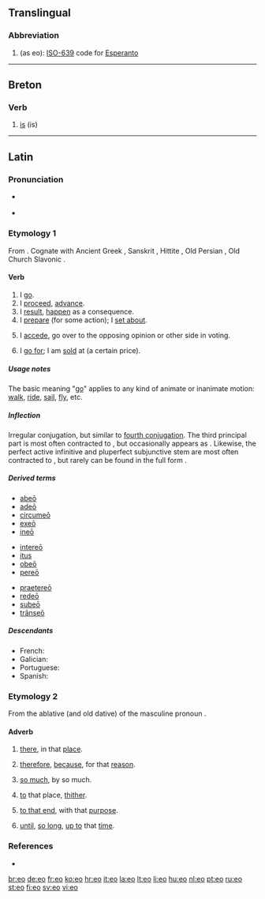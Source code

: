{{also|EO}}
==Translingual==

===Abbreviation===
{{infl|mul|abbreviation}}

# (as eo): [[w:ISO-639|ISO-639]] code for [[Esperanto]]

----

==Breton==

===Verb===
{{infl|br|verb}}

# [[is]] (is)

{{tbot entry|Breton|is|2009|September|br}}

----

==Latin==

===Pronunciation===
* {{a|Classical}} {{IPA|/ˈe.oː/|lang=la}}
* {{audio|la-cls-eo.ogg|Audio (Classical)}}

===Etymology 1===
From {{proto|Indo-European|h₁ey-|lang=la}}. Cognate with Ancient Greek {{term|sc=polytonic|εἶμι|tr=eimi|lang=grc||I go}}, Sanskrit {{term|sc=Deva|एति|tr=éti||goes|lang=sa}}, Hittite {{term|sc=Xsux|tr=iyatta|𒄿𒄿𒀀𒋫𒋫||goes|lang=hit}}, Old Persian {{term|sc=Xpeo|tr=aitiy|𐎠𐎡𐎫𐎡𐎹||goes|lang=peo}}, Old Church Slavonic {{term|sc=Cyrl|ити|tr=iti}}.

====Verb====
{{la-verb|eo|eō|ire|īre|ii|iī|itum|itum|pattern=[[irregular]]}}

# I [[go]].
# I [[proceed]], [[advance]].
# I [[result]], [[happen]] as a consequence.
# I [[prepare]] (for some action); I [[set about]].
# {{legal|lang=la}} I [[accede]], go over to the opposing opinion or other side in voting.
# {{business}} I [[go for]]; I am [[sold]] at (a certain price).

=====Usage notes=====
The basic meaning "[[go]]" applies to any kind of animate or inanimate motion: [[walk]], [[ride]], [[sail]], [[fly]], etc.

=====Inflection=====
Irregular conjugation, but similar to [[Appendix:Latin fourth conjugation|fourth conjugation]].  The third principal part is most often contracted to {{term|ii|iī|lang=la}}, but occasionally appears as {{term|ivi|īvī|lang=la}}.  Likewise, the perfect active infinitive and pluperfect subjunctive stem are most often contracted to {{term|isse|lang=la}}, but rarely can be found in the full form {{term|iisse|lang=la}}.

{{la-conj-irr-eo}}

=====Derived terms=====
{{top3}}
* [[abeo|abeō]]
* [[adeo|adeō]]
* [[circumeo|circumeō]]
* [[exeo|exeō]]
* [[ineo|ineō]]
{{mid3}}
* [[intereo|intereō]]
* [[itus]]
* [[obeo|obeō]]
* [[pereo|pereō]]
{{mid3}}
* [[praetereo|praetereō]]
* [[redeo|redeō]]
* [[subeo|subeō]]
* [[transeo|trānseō]]
{{bottom}}

=====Descendants=====
* French: {{l|fr|aller}} {{qualifier|in part: future tense only, form "ir-"}}
* Galician: {{l|gl|ir}} {{qualifier|in part}}
* Portuguese: {{l|pt|ir}} {{qualifier|in part}}
* Spanish: {{l|es|ir}} {{qualifier|in part}}

===Etymology 2===
From the ablative (and old dative) of the masculine pronoun {{term|is||he, it|lang=la}}.

====Adverb====
{{la-adv|eō||-}}

# {{context|with abl. or loc.}} [[there]], in that [[place]].
# {{context|with ablative}} [[therefore]], [[because]], for that [[reason]].
# {{context|with [[quo#Latin|quo]], of quantity}} [[so much]], by so much.
# {{context|with dative, of motion}} [[to]] that place, [[thither]].
# {{context|with dative, of tendency}} [[to that end]], with that [[purpose]].
# {{context|with dative, of time}} [[until]], [[so long]], [[up to]] that [[time]].

===References===
* {{R:L&S}}

[[br:eo]]
[[de:eo]]
[[fr:eo]]
[[ko:eo]]
[[hr:eo]]
[[it:eo]]
[[la:eo]]
[[lt:eo]]
[[li:eo]]
[[hu:eo]]
[[nl:eo]]
[[pt:eo]]
[[ru:eo]]
[[st:eo]]
[[fi:eo]]
[[sv:eo]]
[[vi:eo]]